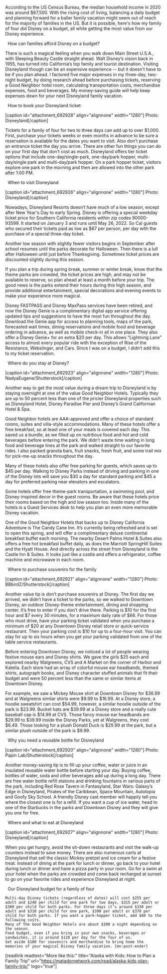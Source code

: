 According to the US Census Bureau, the median household income in 2020 was around $67,500. With the rising cost of living, balancing a daily budget and planning forward for a baller family vacation might seem out of reach for the majority of families in the US. But it is possible, here's how my family of four did Disney on a budget, all while getting the most value from our Disney experience.

&nbsp;
How can families afford Disney on a budget?
&nbsp;

There is such a magical feeling when you walk down Main Street U.S.A., with Sleeping Beauty Castle straight ahead. Walt Disney’s vision back in 1955, has turned into California’s top family and tourist destination. Visiting Disneyland though can be an expensive experience -- but it doesn’t have to be if you plan ahead. I factored five major expenses in my three-day, two-night budget, by doing research ahead before purchasing tickets, reserving a Good Neighbor hotel room, calculating transportation costs, merchandise expenses, food and beverages. My money-saving guide will help keep expenses down for your next Disneyland family vacation.

&nbsp;
How to book your Disneyland ticket
&nbsp;

[caption id="attachment_692928" align="alignnone" width="1280"] Photo: Disneyland[/caption]

Tickets for a family of four for two to three days can add up to over $1,000. First, purchase your tickets weeks or even months in advance to be sure a reservation is available for the dates you want to visit. Also don’t purchase an entrance ticket the day you arrive. There are other fun things you can do on your first day that don’t cost as much. Disneyland offers tier ticket options that include one-day/single-park, one-day/park hopper, multi-day/single park and multi-day/park hopper. On a park hopper ticket, visitors explore one park in the morning and then are allowed into the other park after 1:00 PM.

&nbsp;
When to visit Disneyland
&nbsp;

[caption id="attachment_692926" align="alignnone" width="1280"] Photo: Disneyland[/caption]

Nowadays, Disneyland Resorts doesn’t have much of a low season, except after New Year's Day to early Spring. Disney is offering a special weekday ticket price for Southern California residents within zip codes 90000-93599. It started on January 3 and runs until May 26, 2022. So Cal guests who secured their tickets paid as low as $67 per person, per day with the purchase of a special three-day ticket.

Another low season with slightly fewer visitors begins in September after school resumes until the parks decorate for Halloween. Then there is a lull after Halloween until just before Thanksgiving. Sometimes ticket prices are discounted slightly during this season.

If you plan a trip during spring break, summer or winter break, know that the theme parks are crowded, the ticket prices are high, and may not be available to reserve, so plan ahead at least a month before your trip. The good news is the parks extend their hours during this high season, and provide additional entertainment, special decorations and evening events to make your experience more magical.

Disney FASTPASS and Disney MaxPass services have been retired, and now the Disney Genie is a complimentary digital app service offering updated tips and suggestions to have the most fun throughout the day. Download the Genie app for access to planning tools, maps of the park, forecasted wait times, dining reservations and mobile food and beverage ordering in advance, as well as mobile check-in all in one place. They also offer a Disney Genie+ for an extra $20 per day. This allows “Lightning Lane” access to almost every popular ride with the exception of Rise of the Resistance, Webslinger, and Cars. Since I was on a budget, I didn’t add this to my ticket reservation.

&nbsp;
Where do you stay at Disney?
&nbsp;

[caption id="attachment_692923" align="alignnone" width="1280"] Photo: NadyaEugene/Shutterstock[/caption]

Another way to get the most value during a dream trip to Disneyland is by staying overnight at one of the value Good Neighbor Hotels. Typically they are up to 50 percent less than one of the pricier Disneyland properties such as Disneyland Hotel, Disney Paradise Pier and Disney’s Grand Californian Hotel &amp; Spa.

Good Neighbor hotels are AAA-approved and offer a choice of standard rooms, suites and villa-style accommodations. Many of these hotels offer a free breakfast, so at least one of your meals is covered each day. This saved us a bundle, as we filled up on nutritious food and hot and cold beverages before entering the park. We didn’t waste time waiting in long food and beverage lines at the park and walked straight to our favorite rides. I also packed granola bars, fruit snacks, fresh fruit, and some trail mix for pick-me-up snacks throughout the day.

Many of these hotels also offer free parking for guests, which saves up to $45 per day. Walking to Disney Parks instead of driving and parking in one of the Disney lots will save you $30 a day for standard parking and $45 a day for preferred parking near elevators and escalators.

Some hotels offer free theme-park transportation, a swimming pool, and Disney-inspired decor in the guest rooms. Be aware that these hotels price their rooms based on the high and low season too. Inside many of the hotels is a Guest Services desk to help you plan an even more memorable Disney vacation.

One of the Good Neighbor Hotels that backs up to Disney California Adventure is The Candy Cane Inn. It’s currently being refreshed and is set to open this spring, and will offer a complimentary deluxe continental breakfast buffet each morning. The nearby Desert Palms Hotel &amp; Suites also offers a free hot breakfast buffet daily, as does the Marriott SpringHill Suites and the Hyatt House. And directly across the street from Disneyland is the Castle Inn &amp; Suites. It looks just like a castle and offers a refrigerator, coffee machine and microwave in each room.

&nbsp;
Where to purchase souvenirs for the family
&nbsp;

[caption id="attachment_692921" align="alignnone" width="1280"] Photo: BBbirdZ/Shutterstock[/caption]

Another value tip is don’t purchase souvenirs at Disney. The first day we arrived, we didn’t have a ticket to the parks, so we walked to Downtown Disney, an outdoor Disney-theme entertainment, dining and shopping center. It’s free to enter if you don’t drive there. Parking is $10 for the first hour and $7 every 30 minutes, for a maximum daily rate of $66. For those who must drive, have your parking ticket validated when you purchase a minimum of $20 at any Downtown Disney retail store or quick-service restaurant. Then your parking cost is $10 for up to a four-hour visit. You can stay for up to six hours when you get your parking validated from one of the table service restaurants.

Before entering Downtown Disney, we noticed a lot of people wearing festive mouse ears and Disney shirts. We gave the girls $25 each and explored nearby Walgreens, CVS and A Market on the corner of Harbor and Katella. Each store had an array of colorful mouse ear headbands, themed shirts, autograph books, and Disney character stuffed animals that fit their budget and were 50 percent less than the same or similar items at Downtown Disney.

For example, we saw a Mickey Mouse shirt at Downtown Disney for $36.99 and at Walgreens similar shirts were $9.99 to $16.99. At a Disney store, a hoodie sweatshirt can cost $54.99, however, a similar hoodie outside of the park is $23.99. Bucket hats are $39.99 at a Disney store and a really cute baseball cap is $14.99 at CVS. Those fancy mouse ear headbands are $29.99 to $39.99 inside the Disney Parks, yet at Walgreens, they cost $6.49. Those looking for a plush Donald Duck is $29.99 at the park, but a similar plush outside of the park is $9.99.

&nbsp;
Why you need a reusable bottle for Disneyland
&nbsp;

[caption id="attachment_692920" align="alignnone" width="1280"] Photo: Papin Lab/Shutterstock[/caption]

Another money-saving tip is to fill up your coffee, water or juice in an insulated reusable water bottle before starting your day. Buying coffee, bottles of water, soda and other beverages add up during a long day. There are free water bottle refill stations and drinking fountains in various parts of the park, including Red Rose Tavern in Fantasyland, Star Wars: Galaxy’s Edge in Disneyland, Pirates of the Caribbean, Space Mountain, Autotopia and Goofy Sky School. A friendly Disney cast member will happily tell you where the closest one is for a refill. If you want a cup of ice water, head to one of the Starbucks in the parks and Downtown Disney and they will give you one for free.

&nbsp;
Where and what to eat at Disneyland
&nbsp;

[caption id="attachment_692927" align="alignnone" width="1280"] Photo: Disneyland[/caption]

When you get hungry, avoid the sit-down restaurants and visit the walk-up counters instead to save money. There are also numerous carts at Disneyland that sell the classic Mickey pretzel and ice cream for a festive treat. Instead of dining at the park for lunch or dinner, go back to your hotel during lunch or dinner and have a pizza party in your room. Go for a swim at your hotel when the parks are crowded and come back recharged at sunset to go on your favorite rides and experience Disneyland at night.

&nbsp;
Our Disneyland budget for a family of four
&nbsp;

 	Multi-day Disney tickets (regardless of dates) will cost $255 per adult and $240 per child for one park for two days, $315 per adult or $300 per child for both parks. For three days it’s around $330 per adult and $310 per child for one park, $390 per adult or $370 per child for both parks. If you want a park-hopper ticket, add $60 to the following costs.
 	Many of the Good Neighbor Hotels are about $200 a night depending on the season.
 	Food budget, even if you bring in your own snacks, beverages or sandwiches, it is around $120 per day for the four of us.
 	Set aside $100 for souvenirs and merchandise to bring home the memories of your magical Disney family vacation. [mn-post-ender]

[readlink readtext="More like this:" title="Alaska with Kids: How to Plan a Family Trip" url="https://matadornetwork.com/read/alaska-kids-plan-family-trip/" logo="true"]